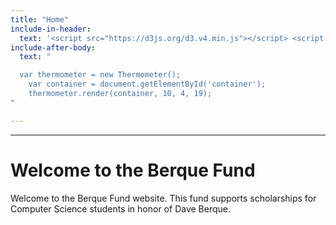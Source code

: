 ```yaml
---
title: "Home"
include-in-header:
  text: '<script src="https://d3js.org/d3.v4.min.js"></script> <script src="https://davidbanksnz.github.io/d3-thermometer/thermometer.min.js"></script>'
include-after-body:
  text: " 

  var thermometer = new Thermometer();
	var container = document.getElementById('container');
	thermometer.render(container, 10, 4, 19);
"

---
```

---

# Welcome to the Berque Fund

Welcome to the Berque Fund website. This fund supports scholarships for Computer Science students in honor of Dave Berque.


::: {#container}
:::

```{=html}
<script>
  var thermometer = new Thermometer({
    mercuryColor: "rgb(220, 180, 0)",
    width: 200,
    height: 500
  });


	var container = document.getElementById('container');
	thermometer.render(container, 10, 4, 19);
</script>
```



